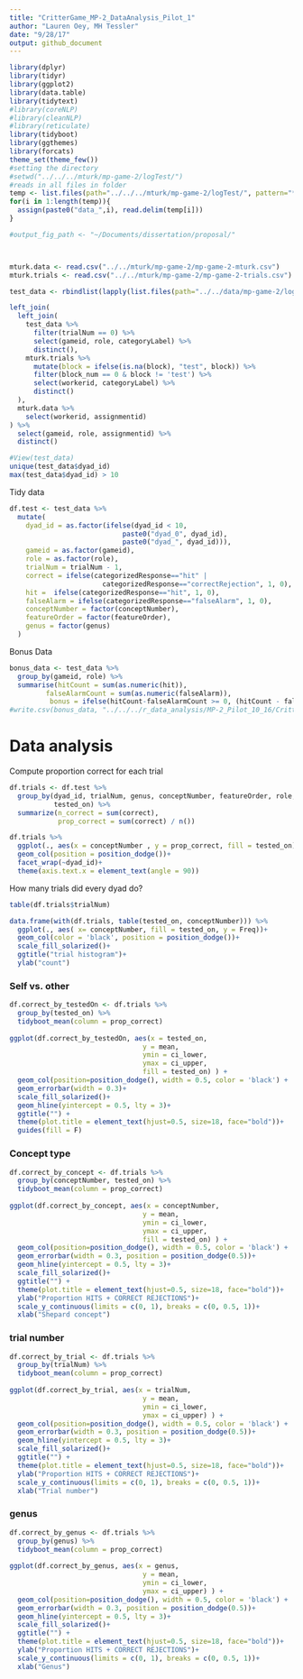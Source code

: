 ```yaml
---
title: "CritterGame_MP-2_DataAnalysis_Pilot_1"
author: "Lauren Oey, MH Tessler"
date: "9/28/17"
output: github_document
---
```


```r
library(dplyr)
library(tidyr)
library(ggplot2)
library(data.table)
library(tidytext)
#library(coreNLP)
#library(cleanNLP)
#library(reticulate)
library(tidyboot)
library(ggthemes)
library(forcats)
theme_set(theme_few())
#setting the directory
#setwd("../../../mturk/mp-game-2/logTest/")
#reads in all files in folder
temp <- list.files(path="../../../mturk/mp-game-2/logTest/", pattern="*.csv", full.names=TRUE)
for(i in 1:length(temp)){
  assign(paste0("data_",i), read.delim(temp[i]))
}

#output_fig_path <- "~/Documents/dissertation/proposal/"



mturk.data <- read.csv("../../mturk/mp-game-2/mp-game-2-mturk.csv")
mturk.trials <- read.csv("../../mturk/mp-game-2/mp-game-2-trials.csv")

test_data <- rbindlist(lapply(list.files(path="../../data/mp-game-2/logTest/", pattern="*.csv", full.names=TRUE), fread), fill=TRUE, idcol="dyad_id")

left_join(
  left_join(
    test_data %>%
      filter(trialNum == 0) %>%
      select(gameid, role, categoryLabel) %>%
      distinct(),
    mturk.trials %>%
      mutate(block = ifelse(is.na(block), "test", block)) %>% 
      filter(block_num == 0 & block != 'test') %>%
      select(workerid, categoryLabel) %>%
      distinct()
  ),
  mturk.data %>%
    select(workerid, assignmentid)
) %>%
  select(gameid, role, assignmentid) %>%
  distinct()

#View(test_data)
unique(test_data$dyad_id)
max(test_data$dyad_id) > 10
```


Tidy data

```r
df.test <- test_data %>%
  mutate(
    dyad_id = as.factor(ifelse(dyad_id < 10,
                            paste0("dyad_0", dyad_id),
                            paste0("dyad_", dyad_id))),
    gameid = as.factor(gameid),
    role = as.factor(role),
    trialNum = trialNum - 1,
    correct = ifelse(categorizedResponse=="hit" |
                       categorizedResponse=="correctRejection", 1, 0),
    hit =  ifelse(categorizedResponse=="hit", 1, 0),
    falseAlarm = ifelse(categorizedResponse=="falseAlarm", 1, 0),
    conceptNumber = factor(conceptNumber),
    featureOrder = factor(featureOrder),
    genus = factor(genus)
  )
```


Bonus Data
```r
bonus_data <- test_data %>%
  group_by(gameid, role) %>%
  summarise(hitCount = sum(as.numeric(hit)),
         falseAlarmCount = sum(as.numeric(falseAlarm)),
          bonus = ifelse(hitCount-falseAlarmCount >= 0, (hitCount - falseAlarmCount) * 0.02, 0))
#write.csv(bonus_data, "../../../r_data_analysis/MP-2_Pilot_10_16/CritterGame_MP-2_DataAnalysis_Pilot_08_29_files/mp_pilot_2_bonus_data.csv")
```


# Data analysis

Compute proportion correct for each trial

```r
df.trials <- df.test %>%
  group_by(dyad_id, trialNum, genus, conceptNumber, featureOrder, role,
           tested_on) %>%
  summarize(n_correct = sum(correct),
            prop_correct = sum(correct) / n())

df.trials %>%
  ggplot(., aes(x = conceptNumber , y = prop_correct, fill = tested_on))+
  geom_col(position = position_dodge())+
  facet_wrap(~dyad_id)+
  theme(axis.text.x = element_text(angle = 90))
```

How many trials did every dyad do?

```r
table(df.trials$trialNum)
```
```r
data.frame(with(df.trials, table(tested_on, conceptNumber))) %>%
  ggplot(., aes( x= conceptNumber, fill = tested_on, y = Freq))+
  geom_col(color = 'black', position = position_dodge())+
  scale_fill_solarized()+
  ggtitle("trial histogram")+
  ylab("count")
```


### Self vs. other

```r
df.correct_by_testedOn <- df.trials %>%
  group_by(tested_on) %>%
  tidyboot_mean(column = prop_correct)
  
ggplot(df.correct_by_testedOn, aes(x = tested_on, 
                                 y = mean, 
                                 ymin = ci_lower, 
                                 ymax = ci_upper,
                                 fill = tested_on) ) +
  geom_col(position=position_dodge(), width = 0.5, color = 'black') +
  geom_errorbar(width = 0.3)+
  scale_fill_solarized()+
  geom_hline(yintercept = 0.5, lty = 3)+
  ggtitle("") +
  theme(plot.title = element_text(hjust=0.5, size=18, face="bold"))+
  guides(fill = F)
```


### Concept type

```r
df.correct_by_concept <- df.trials %>%
  group_by(conceptNumber, tested_on) %>%
  tidyboot_mean(column = prop_correct)
  
ggplot(df.correct_by_concept, aes(x = conceptNumber, 
                                 y = mean, 
                                 ymin = ci_lower, 
                                 ymax = ci_upper,
                                 fill = tested_on) ) +
  geom_col(position=position_dodge(), width = 0.5, color = 'black') +
  geom_errorbar(width = 0.3, position = position_dodge(0.5))+
  geom_hline(yintercept = 0.5, lty = 3)+
  scale_fill_solarized()+
  ggtitle("") +
  theme(plot.title = element_text(hjust=0.5, size=18, face="bold"))+
  ylab("Proportion HITS + CORRECT REJECTIONS")+
  scale_y_continuous(limits = c(0, 1), breaks = c(0, 0.5, 1))+
  xlab("Shepard concept")
```

### trial number

```r
df.correct_by_trial <- df.trials %>%
  group_by(trialNum) %>%
  tidyboot_mean(column = prop_correct)
  
ggplot(df.correct_by_trial, aes(x = trialNum, 
                                 y = mean, 
                                 ymin = ci_lower, 
                                 ymax = ci_upper) ) +
  geom_col(position=position_dodge(), width = 0.5, color = 'black') +
  geom_errorbar(width = 0.3, position = position_dodge(0.5))+
  geom_hline(yintercept = 0.5, lty = 3)+
  scale_fill_solarized()+
  ggtitle("") +
  theme(plot.title = element_text(hjust=0.5, size=18, face="bold"))+
  ylab("Proportion HITS + CORRECT REJECTIONS")+
  scale_y_continuous(limits = c(0, 1), breaks = c(0, 0.5, 1))+
  xlab("Trial number")
```

### genus

```r
df.correct_by_genus <- df.trials %>%
  group_by(genus) %>%
  tidyboot_mean(column = prop_correct)
  
ggplot(df.correct_by_genus, aes(x = genus, 
                                 y = mean, 
                                 ymin = ci_lower, 
                                 ymax = ci_upper) ) +
  geom_col(position=position_dodge(), width = 0.5, color = 'black') +
  geom_errorbar(width = 0.3, position = position_dodge(0.5))+
  geom_hline(yintercept = 0.5, lty = 3)+
  scale_fill_solarized()+
  ggtitle("") +
  theme(plot.title = element_text(hjust=0.5, size=18, face="bold"))+
  ylab("Proportion HITS + CORRECT REJECTIONS")+
  scale_y_continuous(limits = c(0, 1), breaks = c(0, 0.5, 1))+
  xlab("Genus")
```